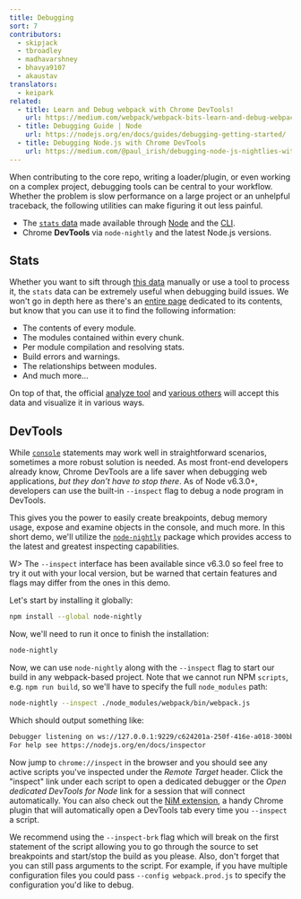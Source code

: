 ```yaml
---
title: Debugging
sort: 7
contributors:
  - skipjack
  - tbroadley
  - madhavarshney
  - bhavya9107
  - akaustav
translators:
  - keipark
related:
  - title: Learn and Debug webpack with Chrome DevTools!
    url: https://medium.com/webpack/webpack-bits-learn-and-debug-webpack-with-chrome-dev-tools-da1c5b19554
  - title: Debugging Guide | Node
    url: https://nodejs.org/en/docs/guides/debugging-getting-started/
  - title: Debugging Node.js with Chrome DevTools
    url: https://medium.com/@paul_irish/debugging-node-js-nightlies-with-chrome-devtools-7c4a1b95ae27
---
```


When contributing to the core repo, writing a loader/plugin, or even working on a complex project, debugging tools can be central to your workflow. Whether the problem is slow performance on a large project or an unhelpful traceback, the following utilities can make figuring it out less painful.

- The [`stats` data](/api/stats) made available through [Node](/api/node/#stats-object) and the [CLI](/api/cli/#common-options).
- Chrome **DevTools** via `node-nightly` and the latest Node.js versions.

## Stats

Whether you want to sift through [this data](/api/stats) manually or use a tool to process it, the `stats` data can be extremely useful when debugging build issues. We won't go in depth here as there's an [entire page](/api/stats) dedicated to its contents, but know that you can use it to find the following information:

- The contents of every module.
- The modules contained within every chunk.
- Per module compilation and resolving stats.
- Build errors and warnings.
- The relationships between modules.
- And much more...

On top of that, the official [analyze tool](https://github.com/webpack/analyse) and [various others](/guides/code-splitting/#bundle-analysis) will accept this data and visualize it in various ways.

## DevTools

While [`console`](https://nodejs.org/api/console.html) statements may work well in straightforward scenarios, sometimes a more robust solution is needed. As most front-end developers already know, Chrome DevTools are a life saver when debugging web applications, _but they don’t have to stop there_. As of Node v6.3.0+, developers can use the built-in `--inspect` flag to debug a node program in DevTools.

This gives you the power to easily create breakpoints, debug memory usage, expose and examine objects in the console, and much more. In this short demo, we'll utilize the [`node-nightly`](https://github.com/hemanth/node-nightly) package which provides access to the latest and greatest inspecting capabilities.

W> The `--inspect` interface has been available since v6.3.0 so feel free to try it out with your local version, but be warned that certain features and flags may differ from the ones in this demo.

Let's start by installing it globally:

```bash
npm install --global node-nightly
```

Now, we'll need to run it once to finish the installation:

```bash
node-nightly
```

Now, we can use `node-nightly` along with the `--inspect` flag to start our build in any webpack-based project. Note that we cannot run NPM `scripts`, e.g. `npm run build`, so we'll have to specify the full `node_modules` path:

```bash
node-nightly --inspect ./node_modules/webpack/bin/webpack.js
```

Which should output something like:

```bash
Debugger listening on ws://127.0.0.1:9229/c624201a-250f-416e-a018-300bbec7be2c
For help see https://nodejs.org/en/docs/inspector
```

Now jump to `chrome://inspect` in the browser and you should see any active scripts you've inspected under the _Remote Target_ header. Click the "inspect" link under each script to open a dedicated debugger or the _Open dedicated DevTools for Node_ link for a session that will connect automatically. You can also check out the [NiM extension](https://chrome.google.com/webstore/detail/nodejs-v8-inspector-manag/gnhhdgbaldcilmgcpfddgdbkhjohddkj), a handy Chrome plugin that will automatically open a DevTools tab every time you `--inspect` a script.

We recommend using the `--inspect-brk` flag which will break on the first statement of the script allowing you to go through the source to set breakpoints and start/stop the build as you please. Also, don't forget that you can still pass arguments to the script. For example, if you have multiple configuration files you could pass `--config webpack.prod.js` to specify the configuration you'd like to debug.
